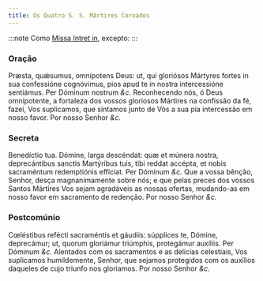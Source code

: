 ```yaml
---
title: Os Quatro S. S. Mártires Coroados
---
```


:::note
Como [Missa Intret in](/missal/comum/6muitosmartires1), excepto:
:::

### Oração

<div class="grid grid-cols-2 gap-5">
  <span class="text-justify">
    Præsta, quǽsumus, omnípotens Deus: ut, qui gloriósos Mártyres fortes in sua
    confessióne cognóvimus, pios apud te in nostra intercessióne sentiámus. Per
    Dóminum nostrum <em>&c.</em>
  </span>
  <span class="text-justify">
    Reconhecendo nós, ó Deus omnipotente, a fortaleza dos vossos gloriosos
    Mártires na confissão da fé, fazei, Vos suplicamos, que sintamos junto de
    Vós a sua pia intercessão em nosso favor. Por nosso Senhor <em>&c.</em>
  </span>
</div>

### Secreta

<div class="grid grid-cols-2 gap-5">
  <span class="text-justify">
    Benedíctio tua. Dómine, larga descéndat: quæ et múnera nostra, deprecántibus
    sanctis Martýribus tuis, tibi reddat accépta, et nobis sacraméntum
    redemptiónis effíciat. Per Dóminum <em>&c.</em>
  </span>
  <span class="text-justify">
    Que a vossa bênção, Senhor, desça magnanimamente sobre nós; e que pelas
    preces dos vossos Santos Mártires Vos sejam agradáveis as nossas ofertas,
    mudando-as em nosso favor em sacramento de redenção. Por nosso Senhor
    <em>&c.</em>
  </span>
</div>

### Postcomúnio

<div class="grid grid-cols-2 gap-5">
  <span class="text-justify">
    Cœléstibus refécti sacraméntis et gáudiis: súpplices te, Dómine, deprecámur;
    ut, quorum gloriámur triúmphis, protegámur auxíliis. Per Dóminum
    <em>&c.</em>
  </span>
  <span class="text-justify">
    Alentados com os sacramentos e as delícias celestiais, Vos suplicamos
    humildemente, Senhor, que sejamos protegidos com os auxílios daqueles de
    cujo triunfo nos gloriamos. Por nosso Senhor <em>&c.</em>
  </span>
</div>
